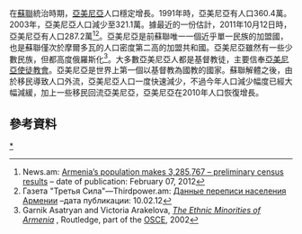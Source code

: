 {{expand|time=2015-12-15T09:51:42+00:00}}
{{Historical populations
|title       = 歷回亞美尼亞人口普查
|type        = 
|align       = right
|width       = 
|footnote    = De facto人口
|source      = 亞美尼亞統計局
|[[1926年蘇聯人口普查|1926]] |881290
|1939 |1282338
|1959 |1763048
|1970 |2491873
|1979 |3030747
|[[1989年蘇聯人口普查|1989]] |3287677
|2001 |3002594
|2011 |2871771
}}
在[[蘇聯|蘇聯]]統治時期，[[亞美尼亞|亞美尼亞]]人口穩定增長。1991年時，亞美尼亞有人口360.4萬。2003年，亞美尼亞人口減少至321.1萬。據最近的一份估計，2011年10月12日時，亞美尼亞有人口287.2萬<ref name="В Армении опубликованы предварительные данные переписи населения">News.am: [http://news.am/eng/news/92282.html Armenia’s population makes 3,285,767 – preliminary census results] {{Wayback|url=http://news.am/eng/news/92282.html |date=20190516213634 }} – date of publication: February 07, 2012</ref><ref name="Данные переписи населения Армении">Газета "Третья Сила"—Thirdpower.am: [http://www.thirdpower.am/index.php?option=com_content&view=article&id=1348:2012-02-09-18-44-30&catid=36:2009-11-14-13-03-47&Itemid=1 Данные переписи населения Армении] {{Webarchive|url=https://archive.is/20121206045614/http://www.thirdpower.am/index.php?option=com_content&view=article&id=1348:2012-02-09-18-44-30&catid=36:2009-11-14-13-03-47&Itemid=1 |date=2012-12-06 }}–дата публикации: 10.02.12</ref>。亞美尼亞是前蘇聯唯一一個近乎單一民族的加盟國，也是蘇聯僅次於摩爾多瓦的人口密度第二高的加盟共和國。亞美尼亞雖然有一些少數民族，但都高度俄羅斯化<ref name="minorities">Garnik Asatryan and Victoria Arakelova, ''[http://www.osce.org/documents/oy/2002/01/148_en.pdf The Ethnic Minorities of Armenia] {{Wayback|url=http://www.osce.org/documents/oy/2002/01/148_en.pdf |date=20070710071814 }}'', Routledge, part of the [[Organization_for_Security_and_Co-operation_in_Europe|OSCE]], 2002</ref>。大多數亞美尼亞人都是基督教徒，主要信奉[[亞美尼亞使徒教會|亞美尼亞使徒教會]]。亞美尼亞是世界上第一個以基督教為國教的國家。蘇聯解體之後，由於移民導致人口外流，亞美尼亞人口一度快速減少，不過今年人口減少幅度已經大幅減緩，加上一些移民回流亞美尼亞，亞美尼亞在2010年人口恢復增長。

==參考資料==
{{Reflist|2}}

{{亚洲题目|人口}}
{{歐洲題目|人口}}
[[Category:亚美尼亚人口|*]]